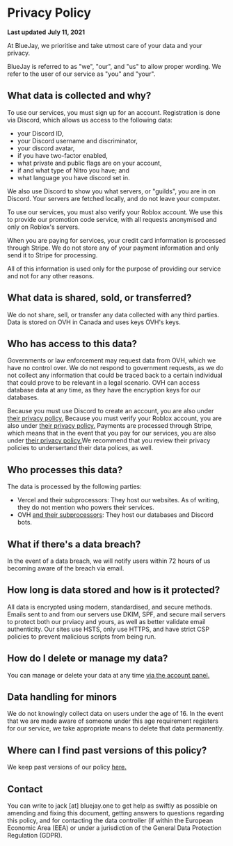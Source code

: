 # Privacy Policy

**Last updated** **July 11, 2021**

At BlueJay, we prioritise and take utmost care of your data and your privacy.

BlueJay is referred to as "we", "our", and "us" to allow proper wording. We refer to the user of our service as "you" and "your".

## What data is collected and why?
To use our services, you must sign up for an account. Registration is done via Discord, which allows us access to the following data:
- your Discord ID,
- your Discord username and discriminator,
- your discord avatar,
- if you have two-factor enabled,
- what private and public flags are on your account,
- if and what type of Nitro you have; and
- what language you have discord set in.

We also use Discord to show you what servers, or "guilds", you are in on Discord. Your servers are fetched locally, and do not leave your computer.

To use our services, you must also verify your Roblox account. We use this to provide our promotion code service, with all requests anonymised and only on Roblox's servers.

When you are paying for services, your credit card information is processed through Stripe. We do not store any of your payment information and only send it to Stripe for processing.

All of this information is used only for the purpose of providing our service and not for any other reasons.

## What data is shared, sold, or transferred?
We do not share, sell, or transfer any data collected with any third parties. Data is stored on OVH in Canada and uses keys OVH's keys.

## Who has access to this data?
Governments or law enforcement may request data from OVH, which we have no control over. We do not respond to government requests, as we do not collect any information that could be traced back to a certain individual that could prove to be relevant in a legal scenario. OVH can access database data at any time, as they have the encryption keys for our databases.

Because you must use Discord to create an account, you are also under [their privacy policy.](https://discord.com/privacy) Because you must verify your Roblox account, you are also under [their privacy policy.](https://en.help.roblox.com/hc/articles/115004630823)  Payments are processed through Stripe, which means that in the event that you pay for our services, you are also under [their privacy policy.](https://stripe.com/privacy)We recommend that you review their privacy policies to undersertand their data polices, as well.

## Who processes this data?
The data is processed by the following parties:
- Vercel and their subprocessors: They host our websites. As of writing, they do not mention who powers their services.
- OVH [and their subprocessors](https://us.ovhcloud.com/legal/data-processing-agreement): They host our databases and Discord bots.

## What if there's a data breach?
In the event of a data breach, we will notify users within 72 hours of us becoming aware of the breach via email.

## How long is data stored and how is it protected?
All data is encrypted using modern, standardised, and secure methods. Emails sent to and from our servers use DKIM, SPF, and secure mail servers to protect both our prviacy and yours, as well as better validate email authenticity. Our sites use HSTS, only use HTTPS, and have strict CSP policies to prevent malicious scripts from being run.

## How do I delete or manage my data?
You can manage or delete your data at any time [via the account panel.](https://bluejay.one/settings)

## Data handling for minors
We do not knowingly collect data on users under the age of 16. In the event that we are made aware of someone under this age requirement registers for our service, we take appropriate means to delete that data permanently.

## Where can I find past versions of this policy?
We keep past versions of our policy [here.](https://docs.bluejay.one/history/legal)

## Contact
You can write to jack [at] bluejay.one to get help as swiftly as possible on amending and fixing this document, getting answers to questions regarding this policy, and for contacting the data controller (if within the European Economic Area (EEA) or under a jurisdiction of the General Data Protection Regulation (GDPR).
